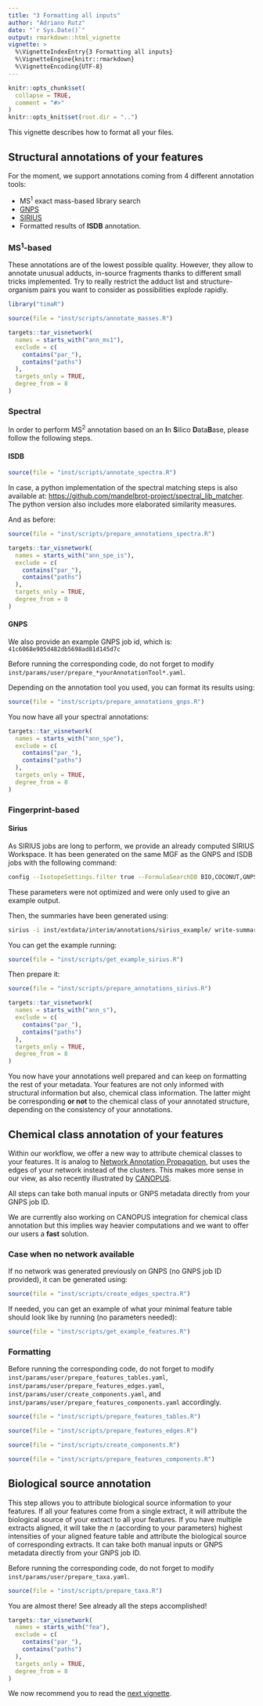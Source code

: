 ```yaml
---
title: "3 Formatting all inputs"
author: "Adriano Rutz"
date: "`r Sys.Date()`"
output: rmarkdown::html_vignette
vignette: >
  %\VignetteIndexEntry{3 Formatting all inputs}
  %\VignetteEngine{knitr::rmarkdown}
  %\VignetteEncoding{UTF-8}
---
```


```r
knitr::opts_chunk$set(
  collapse = TRUE,
  comment = "#>"
)
knitr::opts_knit$set(root.dir = "..")
```

This vignette describes how to format all your files.

## Structural annotations of your features

For the moment, we support annotations coming from 4 different annotation tools:

* MS^1^ exact mass-based library search
* [GNPS](https://gnps.ucsd.edu)
* [SIRIUS](https://bio.informatik.uni-jena.de/software/sirius)
* Formatted results of **ISDB** annotation.

### MS^1^-based

These annotations are of the lowest possible quality.
However, they allow to annotate unusual adducts, in-source fragments thanks to different small tricks implemented.
Try to really restrict the adduct list and structure-organism pairs you want to consider as possibilities explode rapidly.

```r
library("timaR")
```

```r
source(file = "inst/scripts/annotate_masses.R")
```

```r
targets::tar_visnetwork(
  names = starts_with("ann_ms1"),
  exclude = c(
    contains("par_"),
    contains("paths")
  ),
  targets_only = TRUE,
  degree_from = 8
)
```

### Spectral

In order to perform MS^2^ annotation based on an **I**n **S**ilico **D**ata**B**ase, please follow the following steps.

#### ISDB

```r
source(file = "inst/scripts/annotate_spectra.R")
```

In case, a python implementation of the spectral matching steps is also available at: <https://github.com/mandelbrot-project/spectral_lib_matcher>.
The python version also includes more elaborated similarity measures.

And as before:

```r
source(file = "inst/scripts/prepare_annotations_spectra.R")
```

```r
targets::tar_visnetwork(
  names = starts_with("ann_spe_is"),
  exclude = c(
    contains("par_"),
    contains("paths")
  ),
  targets_only = TRUE,
  degree_from = 8
)
```

#### GNPS

We also provide an example GNPS job id, which is: `41c6068e905d482db5698ad81d145d7c`

Before running the corresponding code, do not forget to modify `inst/params/user/prepare_*yourAnnotationTool*.yaml`.

Depending on the annotation tool you used, you can format its results using:

```r
source(file = "inst/scripts/prepare_annotations_gnps.R")
```

You now have all your spectral annotations:

```r
targets::tar_visnetwork(
  names = starts_with("ann_spe"),
  exclude = c(
    contains("par_"),
    contains("paths")
  ),
  targets_only = TRUE,
  degree_from = 8
)
```

### Fingerprint-based

#### Sirius

As SIRIUS jobs are long to perform, we provide an already computed SIRIUS Workspace.
It has been generated on the same MGF as the GNPS and ISDB jobs with the following command:

```bash
config --IsotopeSettings.filter true --FormulaSearchDB BIO,COCONUT,GNPS,KNAPSACK,UNDP,PLANTCYC --Timeout.secondsPerTree 0 --FormulaSettings.enforced HCNOP --Timeout.secondsPerInstance 0 --AdductSettings.detectable [[M + H3N + H]+, [M - H2O + H]+, [M + K]+, [M - H4O2 + H]+, [M + H]+, [M + Na]+] --UseHeuristic.mzToUseHeuristicOnly 650 --AlgorithmProfile orbitrap --IsotopeMs2Settings IGNORE --MS2MassDeviation.allowedMassDeviation 5.0ppm --NumberOfCandidatesPerIon 1 --UseHeuristic.mzToUseHeuristic 300 --FormulaSettings.detectable B,Cl,Br,Se,S --NumberOfCandidates 10 --ZodiacNumberOfConsideredCandidatesAt300Mz 10 --ZodiacRunInTwoSteps true --ZodiacEdgeFilterThresholds.minLocalConnections 10 --ZodiacEdgeFilterThresholds.thresholdFilter 0.95 --ZodiacEpochs.burnInPeriod 2000 --ZodiacEpochs.numberOfMarkovChains 10 --ZodiacNumberOfConsideredCandidatesAt800Mz 50 --ZodiacEpochs.iterations 20000 --AdductSettings.enforced , --AdductSettings.fallback [[M + K]+, [M + H]+, [M + Na]+] --FormulaResultThreshold true --InjectElGordoCompounds true --StructureSearchDB BIO,COCONUT,GNPS,KNAPSACK,UNDP,PLANTCYC --RecomputeResults false formula zodiac fingerprint structure canopus
```

These parameters were not optimized and were only used to give an example output.

Then, the summaries have been generated using:

```bash
sirius -i inst/extdata/interim/annotations/sirius_example/ write-summaries -c --digits 3
```

You can get the example running:

```r
source(file = "inst/scripts/get_example_sirius.R")
```

Then prepare it:

```r
source(file = "inst/scripts/prepare_annotations_sirius.R")
```

```r
targets::tar_visnetwork(
  names = starts_with("ann_s"),
  exclude = c(
    contains("par_"),
    contains("paths")
  ),
  targets_only = TRUE,
  degree_from = 8
)
```

You now have your annotations well prepared and can keep on formatting the rest of your metadata.
Your features are not only informed with structural information but also, chemical class information.
The latter might be corresponding **or not** to the chemical class of your annotated structure, depending on the consistency of your annotations.

## Chemical class annotation of your features

Within our workflow, we offer a new way to attribute chemical classes to your features.
It is analog to [Network Annotation Propagation](https://ccms-ucsd.github.io/GNPSDocumentation/nap/), but uses the edges of your network instead of the clusters.
This makes more sense in our view, as also recently illustrated by [CANOPUS](https://doi.org/10.1038/s41587-020-0740-8).

All steps can take both manual inputs or GNPS metadata directly from your GNPS job ID.

We are currently also working on CANOPUS integration for chemical class annotation but this implies way heavier computations and we want to offer our users a **fast** solution.

### Case when no network available

If no network was generated previously on GNPS (no GNPS job ID provided), it can be generated using:

```r
source(file = "inst/scripts/create_edges_spectra.R")
```

If needed, you can get an example of what your minimal feature table should look like by running (no parameters needed):

```r
source(file = "inst/scripts/get_example_features.R")
```

### Formatting

Before running the corresponding code, do not forget to modify `inst/params/user/prepare_features_tables.yaml`, `inst/params/user/prepare_features_edges.yaml`, `inst/params/user/create_components.yaml`, and `inst/params/user/prepare_features_components.yaml` accordingly.

```r
source(file = "inst/scripts/prepare_features_tables.R")
```

```r
source(file = "inst/scripts/prepare_features_edges.R")
```

```r
source(file = "inst/scripts/create_components.R")
```

```r
source(file = "inst/scripts/prepare_features_components.R")
```

## Biological source annotation

This step allows you to attribute biological source information to your features.
If all your features come from a single extract, it will attribute the biological source of your extract to all your features.
If you have multiple extracts aligned, it will take the *n* (according to your parameters) highest intensities of your aligned feature table and attribute the biological source of corresponding extracts.
It can take both manual inputs or GNPS metadata directly from your GNPS job ID.

Before running the corresponding code, do not forget to modify `inst/params/user/prepare_taxa.yaml`.

```r
source(file = "inst/scripts/prepare_taxa.R")
```

You are almost there! See already all the steps accomplished!

```r
targets::tar_visnetwork(
  names = starts_with("fea"),
  exclude = c(
    contains("par_"),
    contains("paths")
  ),
  targets_only = TRUE,
  degree_from = 8
)
```

We now recommend you to read the [next vignette](https://taxonomicallyinformedannotation.github.io/tima-r/articles/IV-processing.html).
